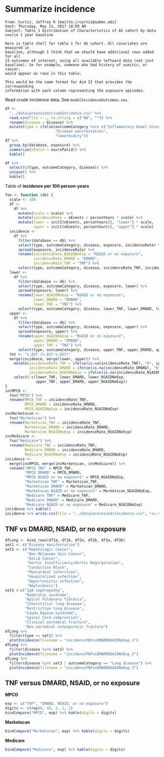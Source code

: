 # Summarize incidence

```
From: Curtis, Jeffrey R [mailto:jrcurtis@uabmc.edu] 
Sent: Thursday, May 11, 2017 10:59 AM
Subject: Table 1 Distribution of Characteristics of AS cohort by data source 1 year baseline

Here is table shell for table 1 for AS cohort. All covariates are measured in
baseline, although I think that we should have additional rows added for all
13 outcomes of interest, using all available leftward data (not just
baseline). So for example, someone who had history of uveitis, or cancer,
would appear as rows in this table.

This would be the same format for Aim II that provides the corresponding
information with each column representing the exposure episodes.
```

Read crude incidence data.
See `modelIncidenceOutcomes.sas`.

```r
df <-
  "../data/processed/crudeIncidence.csv" %>% 
  read.csv(file = ., na.string = c("NA", "")) %>% 
  rename(disease = Disease) %>% 
  mutate(type = ifelse(outcomeCategory %in% c("Inflammatory bowel disease", "PsO/PsA", "Uveitis"),
                       "Disease manifestation",
                       "Comorbidity"))
df %>% 
  group_by(database, exposure) %>% 
  summarize(nPatid = max(nPatid)) %>% 
  kable()
```

\newline

```r
df %>% 
  select(c(type, outcomeCategory, disease)) %>% 
  unique() %>% 
  kable()
```

Table of **incidence per 100 person-years**

```r
foo <- function (db) {
  scale <- 100
  df <- 
    df %>%
      mutate(scale = scale) %>% 
      mutate(incidenceRate = nEvents / personYears * scale) %>% 
      mutate(lower = incCI(nEvents, personYears)[, "lower"] * scale,
             upper = incCI(nEvents, personYears)[, "upper"] * scale)
  incidence <-
    df %>%
      filter(database == db) %>%
      select(type, outcomeCategory, disease, exposure, incidenceRate) %>%
      spread(exposure, incidenceRate) %>%
      rename(incidenceRate_NSAIDNoExp = "NSAID or no exposure",
             incidenceRate_DMARD = "DMARD",
             incidenceRate_TNF = "TNF") %>%
      select(type, outcomeCategory, disease, incidenceRate_TNF, incidenceRate_DMARD, incidenceRate_NSAIDNoExp)
  lower <-
    df %>%
      filter(database == db) %>%
      select(type, outcomeCategory, disease, exposure, lower) %>%
      spread(exposure, lower) %>%
      rename(lower_NSAIDNoExp = "NSAID or no exposure",
             lower_DMARD = "DMARD",
             lower_TNF = "TNF") %>%
      select(type, outcomeCategory, disease, lower_TNF, lower_DMARD, lower_NSAIDNoExp)
  upper <-
    df %>%
      filter(database == db) %>%
      select(type, outcomeCategory, disease, exposure, upper) %>%
      spread(exposure, upper) %>%
      rename(upper_NSAIDNoExp = "NSAID or no exposure",
             upper_DMARD = "DMARD",
             upper_TNF = "TNF") %>%
      select(type, outcomeCategory, disease, upper_TNF, upper_DMARD, upper_NSAIDNoExp)
  fmt <- "%.02f (%.02f-%.02f)"
  merge(incidence, merge(lower, upper)) %>%
    mutate(incidenceRate_TNF = ifelse(is.na(incidenceRate_TNF), "0", sprintf(fmt, incidenceRate_TNF, lower_TNF, upper_TNF)),
           incidenceRate_DMARD = ifelse(is.na(incidenceRate_DMARD), "0", sprintf(fmt, incidenceRate_DMARD, lower_DMARD, upper_DMARD)),
           incidenceRate_NSAIDNoExp = ifelse(is.na(incidenceRate_NSAIDNoExp), "0", sprintf(fmt, incidenceRate_NSAIDNoExp, lower_NSAIDNoExp, upper_NSAIDNoExp))) %>%
    select(-c(lower_TNF, lower_DMARD, lower_NSAIDNoExp,
              upper_TNF, upper_DMARD, upper_NSAIDNoExp))
}
incMPCD <- 
  foo("MPCD") %>% 
  rename(MPCD_TNF = incidenceRate_TNF,
         MPCD_DMARD = incidenceRate_DMARD,
         MPCD_NSAIDNoExp = incidenceRate_NSAIDNoExp)
incMarketscan <- 
  foo("Marketscan") %>% 
  rename(Marketscan_TNF = incidenceRate_TNF,
         Marketscan_DMARD = incidenceRate_DMARD,
         Marketscan_NSAIDNoExp = incidenceRate_NSAIDNoExp)
incMedicare <- 
  foo("Medicare") %>% 
  rename(Medicare_TNF = incidenceRate_TNF,
         Medicare_DMARD = incidenceRate_DMARD,
         Medicare_NSAIDNoExp = incidenceRate_NSAIDNoExp)
incidence <- 
  merge(incMPCD, merge(incMarketscan, incMedicare)) %>%
  rename("MPCD TNF" = MPCD_TNF,
         "MPCD DMARD" = MPCD_DMARD,
         "MPCD NSAID or no exposure" = MPCD_NSAIDNoExp,
         "Marketscan TNF" = Marketscan_TNF,
         "Marketscan DMARD" = Marketscan_DMARD,
         "Marketscan NSAID or no exposure" = Marketscan_NSAIDNoExp,
         "Medicare TNF" = Medicare_TNF,
         "Medicare DMARD" = Medicare_DMARD,
         "Medicare NSAID or no exposure" = Medicare_NSAIDNoExp)
incidence %>% kable()
incidence %>% write.csv(file = "../data/processed/incidence.csv", row.names = FALSE)
```


## TNF vs DMARD, NSAID, or no exposure

```r
dfLong <- bind_rows(df1a, df1b, df2a, df2b, df3a, df3b)
set1 <- c("Disease manifestation")
set2 <- c("Hematologic Cancer",
          "Non Melanoma Skin Cancer",
          "Solid Cancer",
          "Aortic Insufficiency/Aortic Regurgitation",
          "Conduction Block",
          "Myocardial infarction",
          "Hospitalized infection",
          "Opportunistic infection",
          "Amyloidosis")
set3 <-c("IgA nephropathy",
         "Nephrotic syndrome",
         "Apical Pulmonary fibrosis",
         "Interstitial lung disease",
         "Restrictive lung disease",
         "Cauda Equina syndrome",
         "Spinal Cord compression",
         "Clinical vertebral fracture",
         "Non-vertebral osteoporotic fracture")
dfLong %>% 
  filter(type == set1) %>% 
  plotIncidence(filename = "incidenceTNFvsDMARDNSAIDNoExp_1")
dfLong %>% 
  filter(disease %in% set2) %>% 
  plotIncidence(filename = "incidenceTNFvsDMARDNSAIDNoExp_2")
dfLong %>% 
  filter(disease %in% set3 | outcomeCategory == "Lung disease") %>% 
  plotIncidence(filename = "incidenceTNFvsDMARDNSAIDNoExp_3")
```


## **TNF** versus **DMARD, NSAID, or no exposure**

**MPCD**

```r
exp <- c("TNF", "DMARD, NSAID, or no exposure")
digits <- c(rep(0, 4), 1, 1, 3)
bindCompare("MPCD", exp) %>% kable(digits = digits)
```

**Marketscan**

```r
bindCompare("Marketscan", exp) %>% kable(digits = digits)
```

**Medicare**

```r
bindCompare("Medicare", exp) %>% kable(digits = digits)
```
